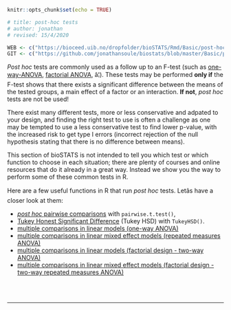 ```r
knitr::opts_chunk$set(echo = TRUE)

# title: post-hoc tests
# author: jonathan
# revised: 15/4/2020

WEB <- c("https://bioceed.uib.no/dropfolder/bioSTATS/Rmd/Basic/post-hoc tests/post-hoc-tests.html")
GIT <- c("https://github.com/jonathansoule/biostats/blob/master/Basic/post-hoc tests/post-hoc-tests.Rmd")
```

*Post hoc* tests are commonly used as a follow up to an F-test (such as [one-way-ANOVA](https://biostats.w.uib.no/one-way-anova/){target="_blank"}, [factorial ANOVA](https://biostats.w.uib.no/factorial-design/){target="_blank"}, â¦). These tests may be performed **only if** the F-test shows that there exists a significant difference between the means of the tested groups, a main effect of a factor or an interaction. **If not**, *post hoc* tests are not be used!

There exist many different tests, more or less conservative and adpated to your design, and finding the right test to use is often a challenge as one may be tempted to use a less conservative test to find lower p-value, with the increased risk to get type I errors (incorrect rejection of the null hypothesis stating that there is no difference between means).

This section of bioSTATS is not intended to tell you which test or which function to choose in each situation; there are plenty of courses and online resources that do it already in a great way. Instead we show you the way to perform some of these common tests in R.

Here are a few useful functions in R that run *post hoc* tests. Letâs have a closer look at them:

+ [*post hoc* pairwise comparisons](https://biostats.w.uib.no/post-hoc-tests-pairwise-comparisons/){target="_blank"} with `pairwise.t.test()`,
+ [Tukey Honest Significant Difference](https://biostats.w.uib.no/post-hoc-tests-tukey-hsd/){target="_blank"} (Tukey HSD) with `TukeyHSD()`.
+ [multiple comparisons in linear models (one-way ANOVA)](https://biostats.w.uib.no/post-hoc-tests-multiple-comparisons-in-linear-models/){target="_blank"}
+ [multiple comparisons in linear mixed effect models (repeated measures ANOVA)](https://biostats.w.uib.no/post-hoc-tests-multiple-comparisons-in-linear-mixed-effect-models/){target="_blank"}
+ [multiple comparisons in linear models (factorial design - two-way ANOVA)](https://biostats.w.uib.no/post-hoc-tests-multiple-comparisons-in-linear-mixed-effect-models-2/){target="_blank"}
+ [multiple comparisons in linear mixed effect models (factorial design - two-way repeated measures ANOVA)](https://biostats.w.uib.no/post-hoc-tests-multiple-comparisons-in-linear-models-2/){target="_blank"}

<br/><br/>

***
<!-- UNCOMMENT TO ACTIVATE
Get the Rmarkdown file corresponding to this page on [GitHub](`r GIT`){target="_blank"}.
-->
